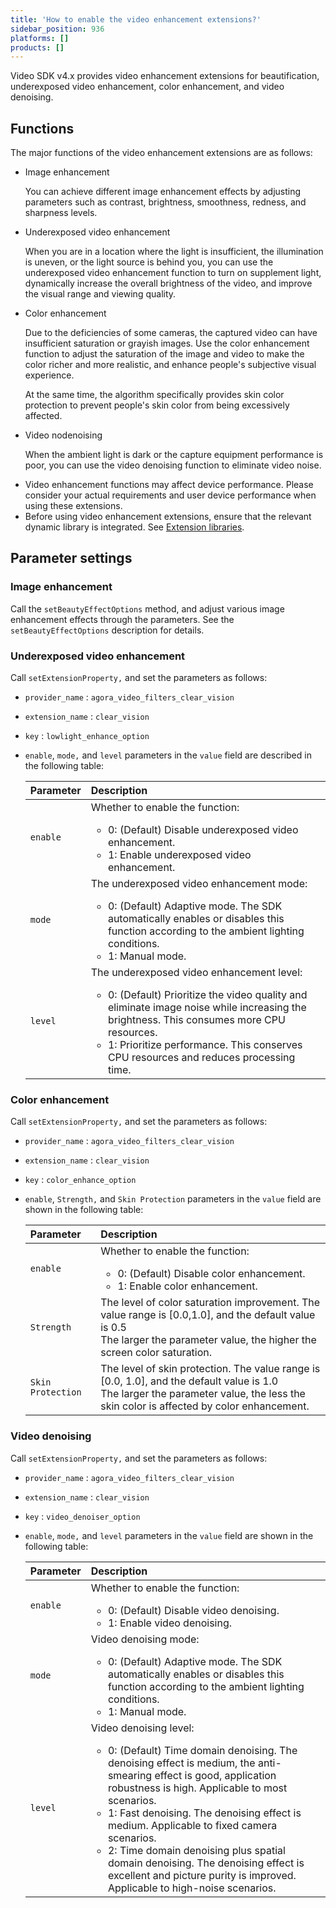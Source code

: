 ```yaml
---
title: 'How to enable the video enhancement extensions?'
sidebar_position: 936
platforms: []
products: []
---
```



Video SDK v4.x provides video enhancement extensions for beautification, underexposed video enhancement, color enhancement, and video denoising.

## Functions

The major functions of the video enhancement extensions are as follows:

- Image enhancement

  You can achieve different image enhancement effects by adjusting parameters such as contrast, brightness, smoothness, redness, and sharpness levels.

- Underexposed video enhancement

  When you are in a location where the light is insufficient, the illumination is uneven, or the light source is behind you, you can use the underexposed video enhancement function to turn on supplement light, dynamically increase the overall brightness of the video, and improve the visual range and viewing quality.

- Color enhancement

  Due to the deficiencies of some cameras, the captured video can have insufficient saturation or grayish images. Use the color enhancement function to adjust the saturation of the image and video to make the color richer and more realistic, and enhance people's subjective visual experience.

  At the same time, the algorithm specifically provides skin color protection to prevent people's skin color from being excessively affected.

- Video nodenoising

  When the ambient light is dark or the capture equipment performance is poor, you can use the video denoising function to eliminate video noise.

<div class="alert info">

- Video enhancement functions may affect device performance. Please consider your actual requirements and user device performance when using these extensions.
- Before using video enhancement extensions, ensure that the relevant dynamic library is integrated. See [Extension libraries](/help/integration-issues/reduce_app_size_rtc).

</div>

## Parameter settings

### **Image enhancement**

Call the `setBeautyEffectOptions` method, and adjust various image enhancement effects through the parameters. See the `setBeautyEffectOptions` description for details.

### Underexposed video enhancement

Call `setExtensionProperty,` and set the parameters as follows:

- `provider_name` : `agora_video_filters_clear_vision`

- `extension_name` : `clear_vision`

- `key` : `lowlight_enhance_option`

- `enable`, `mode,` and `level` parameters in the `value` field are described in the following table:

  | Parameter | Description                                                                                                                                                                                                                                                                                     |
  | :-------- | :---------------------------------------------------------------------------------------------------------------------------------------------------------------------------------------------------------------------------------------------------------------------------------------------- |
  | `enable`  | Whether to enable the function: <ul><li>0: (Default) Disable underexposed video enhancement.</li><li>1: Enable underexposed video enhancement.</li></ul>                                                                                                                                        |
  | `mode`    | The underexposed video enhancement mode: <ul><li>0: (Default) Adaptive mode. The SDK automatically enables or disables this function according to the ambient lighting conditions.</li><li>1: Manual mode.</li></ul>                                                                            |
  | `level`   | The underexposed video enhancement level: <ul><li>0: (Default) Prioritize the video quality and eliminate image noise while increasing the brightness. This consumes more CPU resources.</li><li>1: Prioritize performance. This conserves CPU resources and reduces processing time.</li></ul> |

### Color enhancement

Call `setExtensionProperty,` and set the parameters as follows:

- `provider_name` : `agora_video_filters_clear_vision`

- `extension_name` : `clear_vision`

- `key` : `color_enhance_option`

- `enable`, `Strength,` and `Skin Protection` parameters in the `value` field are shown in the following table:

  | Parameter         | Description                                                                                                                                                                              |
  | :---------------- | :--------------------------------------------------------------------------------------------------------------------------------------------------------------------------------------- |
  | `enable`          | Whether to enable the function: <ul><li>0: (Default) Disable color enhancement.</li><li>1: Enable color enhancement.</li></ul>                                                           |
  | `Strength`        | The level of color saturation improvement. The value range is [0.0,1.0], and the default value is 0.5<br/> The larger the parameter value, the higher the screen color saturation.       |
  | `Skin Protection` | The level of skin protection. The value range is [0.0, 1.0], and the default value is 1.0<br/> The larger the parameter value, the less the skin color is affected by color enhancement. |

### Video denoising

Call `setExtensionProperty,` and set the parameters as follows:

- `provider_name` : `agora_video_filters_clear_vision`

- `extension_name` : `clear_vision`

- `key` : `video_denoiser_option`

- `enable`, `mode,` and `level` parameters in the `value` field are shown in the following table:

  | Parameter | Description                                                                                                                                                                                                                                                                                                                                                                                                                                                                         |
  | :-------- | :---------------------------------------------------------------------------------------------------------------------------------------------------------------------------------------------------------------------------------------------------------------------------------------------------------------------------------------------------------------------------------------------------------------------------------------------------------------------------------- |
  | `enable`  | Whether to enable the function: <ul><li>0: (Default) Disable video denoising.</li><li>1: Enable video denoising.</li></ul>                                                                                                                                                                                                                                                                                                                                                          |
  | `mode`    | Video denoising mode: <ul><li>0: (Default) Adaptive mode. The SDK automatically enables or disables this function according to the ambient lighting conditions.</li><li>1: Manual mode.</li></ul>                                                                                                                                                                                                                                                                                   |
  | `level`   | Video denoising level: <ul><li>0: (Default) Time domain denoising. The denoising effect is medium, the anti-smearing effect is good, application robustness is high. Applicable to most scenarios.</li><li>1: Fast denoising. The denoising effect is medium. Applicable to fixed camera scenarios.</li><li>2: Time domain denoising plus spatial domain denoising. The denoising effect is excellent and picture purity is improved. Applicable to high-noise scenarios.</li></ul> |
